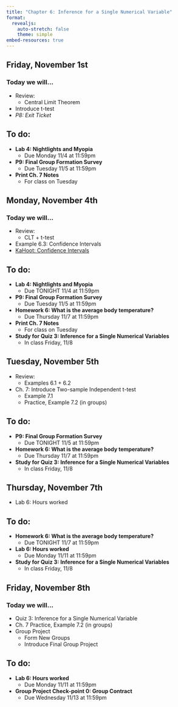 ```yaml
---
title: "Chapter 6: Inference for a Single Numerical Variable"
format: 
  revealjs:
    auto-stretch: false
    theme: simple
embed-resources: true
---
```


## Friday, November 1st
### Today we will...

+ Review:
  + Central Limit Theorem
+ Introduce t-test
+ *P8: Exit Ticket*
  
## To do:
  
+ **Lab 4: Nightlights and Myopia**
  + Due Monday 11/4 at 11:59pm

+ **P9: Final Group Formation Survey**
  + Due Tuesday 11/5 at 11:59pm

+ **Print Ch. 7 Notes**
  + For class on Tuesday

## Monday, November 4th
### Today we will...

+ Review:
  + CLT + t-test
+ Example 6.3: Confidence Intervals
+ [KaHoot: Confidence Intervals](https://create.kahoot.it/share/cal-poly-stat-218-confidence-intervals/de7fa693-2b3d-468f-89bb-f0f29412a67e)

## To do:
  
+ **Lab 4: Nightlights and Myopia**
  + Due TONIGHT 11/4 at 11:59pm

+ **P9: Final Group Formation Survey**
  + Due Tuesday 11/5 at 11:59pm
  
+ **Homework 6: What is the average body temperature?**
  + Due Thursday 11/7 at 11:59pm
  
+ **Print Ch. 7 Notes**
  + For class on Tuesday

+ **Study for Quiz 3: Inference for a Single Numerical Variables**
  + In class Friday, 11/8
  
## Tuesday, November 5th

+ Review:
  + Examples 6.1 + 6.2
+ Ch. 7: Introduce Two-sample Independent t-test
  + Example 7.1
  + Practice, Example 7.2 (in groups)

## To do:
  
+ **P9: Final Group Formation Survey**
  + Due TONIGHT 11/5 at 11:59pm
  
+ **Homework 6: What is the average body temperature?**
  + Due Thursday 11/7 at 11:59pm
  
+ **Study for Quiz 3: Inference for a Single Numerical Variables**
  + In class Friday, 11/8
  
## Thursday, November 7th

+ Lab 6: Hours worked

## To do:
  
+ **Homework 6: What is the average body temperature?**
  + Due TONIGHT 11/7 at 11:59pm
  
+ **Lab 6: Hours worked**
  + Due Monday 11/11 at 11:59pm
  
+ **Study for Quiz 3: Inference for a Single Numerical Variables**
  + In class Friday, 11/8
  
## Friday, November 8th
### Today we will...

+ Quiz 3: Inference for a Single Numerical Variable
+ Ch. 7 Practice, Example 7.2 (in groups)
+ Group Project
  + Form New Groups
  + Introduce Final Group Project

## To do:
  
+ **Lab 6: Hours worked**
  + Due Monday 11/11 at 11:59pm
  
+ **Group Project Check-point 0: Group Contract**
  + Due Wednesday 11/13 at 11:59pm


  
